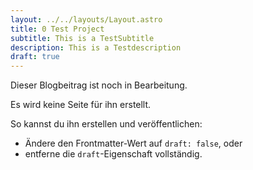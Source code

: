 ```yaml
---
layout: ../../layouts/Layout.astro
title: 0 Test Project
subtitle: This is a TestSubtitle
description: This is a Testdescription
draft: true
---
```


Dieser Blogbeitrag ist noch in Bearbeitung.

Es wird keine Seite für ihn erstellt.

So kannst du ihn erstellen und veröffentlichen:

- Ändere den Frontmatter-Wert auf `draft: false`, oder
- entferne die `draft`-Eigenschaft vollständig.